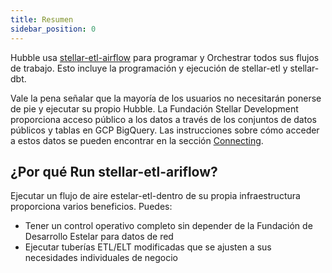 ```yaml
---
title: Resumen
sidebar_position: 0
---
```


Hubble usa [stellar-etl-airflow](https://github.com/stellar/stellar-etl-airflow) para programar y Orchestrar todos sus flujos de trabajo. Esto incluye la programación y ejecución de stellar-etl y stellar-dbt.

Vale la pena señalar que la mayoría de los usuarios no necesitarán ponerse de pie y ejecutar su propio Hubble. La Fundación Stellar Development proporciona acceso público a los datos a través de los conjuntos de datos públicos y tablas en GCP BigQuery. Las instrucciones sobre cómo acceder a estos datos se pueden encontrar en la sección [Connecting](../../analyst-guide/connecting.mdx).

## ¿Por qué Run stellar-etl-ariflow?

Ejecutar un flujo de aire estelar-etl-dentro de su propia infraestructura proporciona varios beneficios. Puedes:

- Tener un control operativo completo sin depender de la Fundación de Desarrollo Estelar para datos de red
- Ejecutar tuberías ETL/ELT modificadas que se ajusten a sus necesidades individuales de negocio
